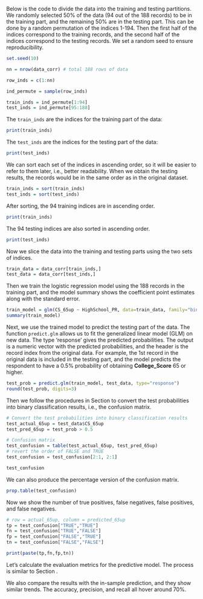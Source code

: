 Below is the code to divide the data into the training and testing partitions. We randomly selected 50% of the data (94 out of the 188 records) to be in the training part, and the remaining 50% are in the testing part. This can be done by a random permutation of the indices 1-194. Then the first half of the indices correspond to the training records, and the second half of the indices correspond to the testing records. We set a random seed to ensure reproducibility.

```r
set.seed(10)

nn = nrow(data_corr) # total 188 rows of data

row_inds = c(1:nn)

ind_permute = sample(row_inds) 

train_inds = ind_permute[1:94]
test_inds = ind_permute[95:188]
```

The `train_inds` are the indices for the training part of the data:

```r
print(train_inds)
```

The `test_inds` are the indices for the testing part of the data:

```r
print(test_inds)
```

We can sort each set of the indices in ascending order, so it will be easier to refer to them later, i.e., better readability. When we obtain the testing results, the records would be in the same order as in the original dataset.

```r
train_inds = sort(train_inds)
test_inds = sort(test_inds)
```

After sorting, the 94 training indices are in ascending order.

```r
print(train_inds)
```

The 94 testing indices are also sorted in ascending order.

```r
print(test_inds)
```

Now we slice the data into the training and testing parts using the two sets of indices.

```r
train_data = data_corr[train_inds,]
test_data = data_corr[test_inds,]
```

Then we train the logistic regression model using the 188 records in the training part, and the model summary shows the coefficient point estimates along with the standard error.

```r
train_model = glm(CS_65up ~ HighSchool_PR, data=train_data, family="binomial")
summary(train_model)
```

Next, we use the trained model to predict the testing part of the data. The function `predict.glm` allows us to fit the generalized linear model (GLM) on new data. The type 'response' gives the predicted probabilities. The output is a numeric vector with the predicted probabilities, and the header is the record index from the original data. For example, the 1st record in the original data is included in the testing part, and the model predicts the respondent to have a 0.5% probability of obtaining **College_Score** 65 or higher.

```r
test_prob = predict.glm(train_model, test_data, type="response")
round(test_prob, digits=3)
```

Then we follow the procedures in Section \ref{in-sample} to convert the test probabilities into binary classification results, i.e., the confusion matrix.

```r
# Convert the test probabilities into binary classification results
test_actual_65up = test_data$CS_65up
test_pred_65up = test_prob > 0.5

# Confusion matrix
test_confusion = table(test_actual_65up, test_pred_65up)
# revert the order of FALSE and TRUE
test_confusion = test_confusion[2:1, 2:1]

test_confusion
```

We can also produce the percentage version of the confusion matrix.

```r
prop.table(test_confusion)
```

Now we show the number of true positives, false negatives, false positives, and false negatives.

```r
# row = actual_65up, column = predicted_65up
tp = test_confusion["TRUE","TRUE"]
fn = test_confusion["TRUE","FALSE"]
fp = test_confusion["FALSE","TRUE"]
tn = test_confusion["FALSE","FALSE"]

print(paste(tp,fn,fp,tn))
```

Let's calculate the evaluation metrics for the predictive model. The process is similar to Section \ref{interpretation}.  

\begin{align*}
\text{Accuracy} &= \dfrac{TP+TN}{TP+FN+FP+TN} = \dfrac{34+34}{34+12+14+34} = \dfrac{68}{94} \approx 72.34\% \\
\text{Precision} &= \dfrac{TP}{TP+FP} = \dfrac{34}{34+14} = \dfrac{34}{48} \approx 70.83\% \\
\text{Recall} &= \dfrac{TP}{TP+FN} = \dfrac{34}{34+12} = \dfrac{34}{46} \approx 73.91\% \\
\text{False Positive Rate (FPR)} &= \dfrac{FP}{TN+FP} = \dfrac{14}{34+14} = \dfrac{14}{48} \approx 29.17\% \\
\text{False Negative Rate (FNR)} &= \dfrac{FN}{TP+FN} = \dfrac{12}{34+12} = \dfrac{12}{46} \approx 26.09\%
\end{align*}

We also compare the results with the in-sample prediction, and they show similar trends. The accuracy, precision, and recall all hover around 70%.

\begin{table}[ht]
    \centering
    \begin{tabular}{|l|l|l|l|l|l|}
    \hline
    ~                              & Accuracy & Precision & Recall  & FPR     & FNR     \\ \hline
    In-Sample Prediction           & 70.74\%  & 67.29\%   & 78.26\% & 36.46\% & 21.74\% \\ \hline
    Separate Training and Testing  & 72.34\%  & 70.83\%   & 73.91\% & 29.17\% & 26.09\% \\ \hline
    \end{tabular}
    \caption{Comparison of results with in-sample prediction}
    \label{tab:init-train-test}
\end{table}